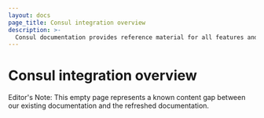 ```yaml
---
layout: docs
page_title: Consul integration overview
description: >-
  Consul documentation provides reference material for all features and options available in Consul.
---
```


# Consul integration overview

Editor's Note: This empty page represents a known content gap between our existing documentation and the refreshed documentation.